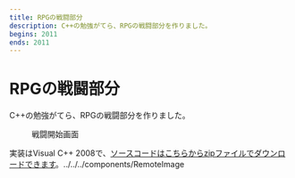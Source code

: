 ```yaml
---
title: RPGの戦闘部分
description: C++の勉強がてら、RPGの戦闘部分を作りました。
begins: 2011
ends: 2011
---
```


# RPGの戦闘部分
C++の勉強がてら、RPGの戦闘部分を作りました。
<figure>
  <RemoteImage src="/thumb/works/rogue-like-like/4_encount-enemy.png" width="557" height="229" alt="戦闘開始画面" />
  <figcaption>戦闘開始画面</figcaption>
</figure>
実装はVisual C++ 2008で、<a href="https://img.nahcnuj.work/works/rogue-like-like/rogue-like-like_src.zip" target="_blank">ソースコードはこちらからzipファイルでダウンロードできます</a>。../../../components/RemoteImage
